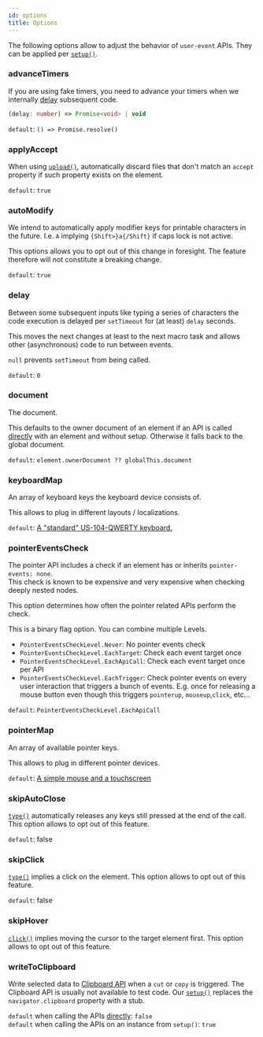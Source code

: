 ```yaml
---
id: options
title: Options
---
```


The following options allow to adjust the behavior of `user-event` APIs. They can be applied per [`setup()`](setup.mdx).

### advanceTimers

If you are using fake timers, you need to advance your timers when we internally [delay](#delay) subsequent code.

```ts
(delay: number) => Promise<void> | void
```

`default`: `() => Promise.resolve()`

### applyAccept

When using [`upload()`](api-utility.mdx#upload), automatically discard files that don't match an `accept` property if such property exists on the element.

`default`: `true`

### autoModify

We intend to automatically apply modifier keys for printable characters in the future. I.e. `A` implying `{Shift>}a{/Shift}` if caps lock is not active.

This options allows you to opt out of this change in foresight. The feature therefore will not constitute a breaking change.

`default`: `true`

### delay

Between some subsequent inputs like typing a series of characters the code execution is delayed per `setTimeout` for (at least) `delay` seconds.

This moves the next changes at least to the next macro task and allows other (asynchronous) code to run between events.

`null` prevents `setTimeout` from being called.

`default`: `0`

### document

The document.

This defaults to the owner document of an element if an API is called [directly](setup.mdx#direct-api) with an element and without setup. Otherwise it falls back to the global document.

`default`: `element.ownerDocument ?? globalThis.document`

### keyboardMap

An array of keyboard keys the keyboard device consists of.

This allows to plug in different layouts / localizations.

`default`: [A "standard" US-104-QWERTY keyboard.](https://github.com/testing-library/user-event/blob/main/src/keyboard/keyMap.ts)

### pointerEventsCheck

The pointer API includes a check if an element has or inherits `pointer-events: none`.  
This check is known to be expensive and very expensive when checking deeply nested nodes.

This option determines how often the pointer related APIs perform the check.

This is a binary flag option. You can combine multiple Levels.

- `PointerEventsCheckLevel.Never`: No pointer events check
- `PointerEventsCheckLevel.EachTarget`: Check each event target once
- `PointerEventsCheckLevel.EachApiCall`: Check each event target once per API
- `PointerEventsCheckLevel.EachTrigger`: Check pointer events on every user interaction that triggers a bunch of events. E.g. once for releasing a mouse button even though this triggers `pointerup`, `mouseup`,`click`, etc...

`default`: `PointerEventsCheckLevel.EachApiCall`

### pointerMap

An array of available pointer keys.

This allows to plug in different pointer devices.

`default`: [A simple mouse and a touchscreen](https://github.com/testing-library/user-event/blob/main/src/pointer/keyMap.ts)

### skipAutoClose

[`type()`](api-utility.mdx#type) automatically releases any keys still pressed at the end of the call. This option allows to opt out of this feature.

`default`: false

### skipClick

[`type()`](api-utility.mdx#type) implies a click on the element. This option allows to opt out of this feature.

`default`: false

### skipHover

[`click()`](api-utility.mdx#click) implies moving the cursor to the target element first. This option allows to opt out of this feature.

### writeToClipboard

Write selected data to [Clipboard API](https://developer.mozilla.org/en-US/docs/Web/API/Clipboard) when a `cut` or `copy` is triggered. The Clipboard API is usually not available to test code. Our [`setup()`](setup.mdx) replaces the `navigator.clipboard` property with a stub.

`default` when calling the APIs [directly](setup.mdx#direct-apis): `false`  
`default` when calling the APIs on an instance from `setup()`: `true`
